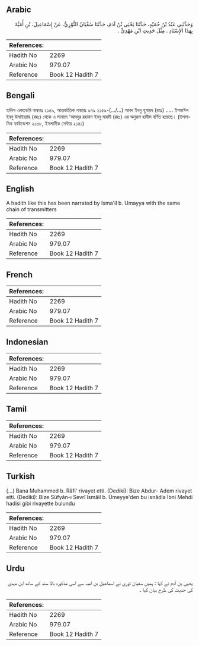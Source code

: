 ## Arabic


<div dir="rtl" lang="ar" style={{fontSize:'larger',backgroundColor:'#f8f9fa',padding:20}}>
وَحَدَّثَنِي عَبْدُ بْنُ حُمَيْدٍ، حَدَّثَنَا يَحْيَى بْنُ آدَمَ، حَدَّثَنَا سُفْيَانُ الثَّوْرِيُّ، عَنْ إِسْمَاعِيلَ، بْنِ أُمَيَّةَ بِهَذَا الإِسْنَادِ ‏.‏ مِثْلَ حَدِيثِ ابْنِ مَهْدِيٍّ ‏.‏
</div>
<div style={{backgroundColor:'#f8f9fa',padding:20, marginBottom: 10}}><table> <thead> <tr> <th>References:</th> <th></th> </tr> </thead> <tbody><tr><td>Hadith No</td><td>2269</td></tr><tr><td>Arabic No</td><td>979.07</td></tr><tr><td>Reference</td><td>Book 12 Hadith 7</td></tr></tbody></table></div>

## Bengali


<div dir="ltr" lang="bn" style={{fontSize:'larger',backgroundColor:'#f8f9fa',padding:20}}>
হাদিস একাডেমি নাম্বারঃ ২১৫৯, আন্তর্জাতিক নাম্বারঃ ৯৭৯ ২১৫৯-(.../...) আবদ ইবনু হুমায়দ (রহঃ) ..... ইসমাঈল ইবনু উমাইয়্যাহ (রহঃ) থেকে এ সানাদে 'আবদুর রহমান ইবনু মাহদী (রহঃ) এর অনুরূপ হাদীস বর্ণিত হয়েছে। (ইসলামিক ফাউন্ডেশন ২১৩৮, ইসলামীক সেন্টার ২১৪১)
</div>
<div style={{backgroundColor:'#f8f9fa',padding:20, marginBottom: 10}}><table> <thead> <tr> <th>References:</th> <th></th> </tr> </thead> <tbody><tr><td>Hadith No</td><td>2269</td></tr><tr><td>Arabic No</td><td>979.07</td></tr><tr><td>Reference</td><td>Book 12 Hadith 7</td></tr></tbody></table></div>

## English


<div dir="ltr" lang="en" style={{fontSize:'larger',backgroundColor:'#f8f9fa',padding:20}}>
A hadith like this has been narrated by Isma'il b. Umayya with the same chain of transmitters
</div>
<div style={{backgroundColor:'#f8f9fa',padding:20, marginBottom: 10}}><table> <thead> <tr> <th>References:</th> <th></th> </tr> </thead> <tbody><tr><td>Hadith No</td><td>2269</td></tr><tr><td>Arabic No</td><td>979.07</td></tr><tr><td>Reference</td><td>Book 12 Hadith 7</td></tr></tbody></table></div>

## French


<div dir="ltr" lang="fr" style={{fontSize:'larger',backgroundColor:'#f8f9fa',padding:20}}>

</div>
<div style={{backgroundColor:'#f8f9fa',padding:20, marginBottom: 10}}><table> <thead> <tr> <th>References:</th> <th></th> </tr> </thead> <tbody><tr><td>Hadith No</td><td>2269</td></tr><tr><td>Arabic No</td><td>979.07</td></tr><tr><td>Reference</td><td>Book 12 Hadith 7</td></tr></tbody></table></div>

## Indonesian


<div dir="ltr" lang="id" style={{fontSize:'larger',backgroundColor:'#f8f9fa',padding:20}}>

</div>
<div style={{backgroundColor:'#f8f9fa',padding:20, marginBottom: 10}}><table> <thead> <tr> <th>References:</th> <th></th> </tr> </thead> <tbody><tr><td>Hadith No</td><td>2269</td></tr><tr><td>Arabic No</td><td>979.07</td></tr><tr><td>Reference</td><td>Book 12 Hadith 7</td></tr></tbody></table></div>

## Tamil


<div dir="ltr" lang="ta" style={{fontSize:'larger',backgroundColor:'#f8f9fa',padding:20}}>

</div>
<div style={{backgroundColor:'#f8f9fa',padding:20, marginBottom: 10}}><table> <thead> <tr> <th>References:</th> <th></th> </tr> </thead> <tbody><tr><td>Hadith No</td><td>2269</td></tr><tr><td>Arabic No</td><td>979.07</td></tr><tr><td>Reference</td><td>Book 12 Hadith 7</td></tr></tbody></table></div>

## Turkish


<div dir="ltr" lang="tr" style={{fontSize:'larger',backgroundColor:'#f8f9fa',padding:20}}>
(…) Bana Muhammed b. Râfi' rivayet etti. (Dediki): Bize Abdur- Adem rivayet etti. (Dediki): Bize Süfyân-ı Sevrî îsmâil b. Ümeyye'den bu isnâdla İbni Mehdi hadisi gibi rivayette bulundu
</div>
<div style={{backgroundColor:'#f8f9fa',padding:20, marginBottom: 10}}><table> <thead> <tr> <th>References:</th> <th></th> </tr> </thead> <tbody><tr><td>Hadith No</td><td>2269</td></tr><tr><td>Arabic No</td><td>979.07</td></tr><tr><td>Reference</td><td>Book 12 Hadith 7</td></tr></tbody></table></div>

## Urdu


<div dir="rtl" lang="ur" style={{fontSize:'larger',backgroundColor:'#f8f9fa',padding:20}}>
یحییٰ بن آدم نے کہا : ہمیں سفیان ثوری نے اسماعیل بن امیہ سے اسی مذکورہ بالا سند کے ساتھ ابن مہدی کی حدیث کی طرح بیان کیا ۔
</div>
<div style={{backgroundColor:'#f8f9fa',padding:20, marginBottom: 10}}><table> <thead> <tr> <th>References:</th> <th></th> </tr> </thead> <tbody><tr><td>Hadith No</td><td>2269</td></tr><tr><td>Arabic No</td><td>979.07</td></tr><tr><td>Reference</td><td>Book 12 Hadith 7</td></tr></tbody></table></div>